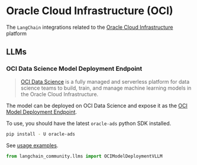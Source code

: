 # Oracle Cloud Infrastructure (OCI)

The `LangChain` integrations related to the
[Oracle Cloud Infrastructure](https://www.oracle.com/artificial-intelligence/) platform

## LLMs

### OCI Data Science Model Deployment Endpoint

> [OCI Data Science](https://docs.oracle.com/en-us/iaas/data-science/using/home.htm) is a
> fully managed and serverless platform for data science teams to build, train, and manage
> machine learning models in the Oracle Cloud Infrastructure.

The model can be deployed on OCI Data Science and expose it as the
[OCI Model Deployment Endpoint](https://docs.oracle.com/en-us/iaas/data-science/using/model-dep-invoke.htm).

To use, you should have the latest `oracle-ads` python SDK installed.

```bash
pip install - U oracle-ads
```

See [usage examples](/docs/integrations/llms/oci_model_deployment_endpoint).

```python
from langchain_community.llms import OCIModelDeploymentVLLM
```